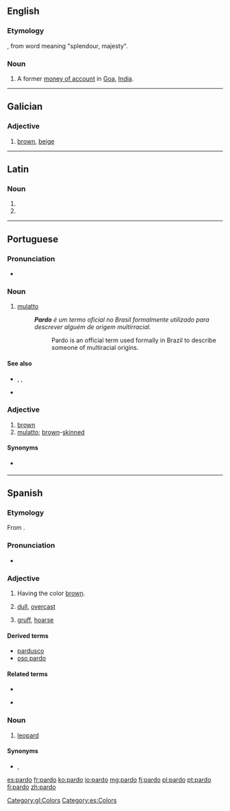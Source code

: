 ==English==

===Etymology===
{{etyl|pt|en}} {{term|pardao|lang=pt}}, from {{etyl|sa|en}} word meaning "splendour, majesty".

===Noun===
{{en-noun|pl2=pardoes}}

# {{context|historical|lang=en}} A former [[money of account]] in [[Goa]], [[India]].

{{Webster 1913}}

----

==Galician==

===Adjective===
{{gl-adj|f=parda}}

# [[brown]], [[beige]]

[[Category:gl:Colors]]

----

==Latin==

===Noun===
{{la-noun-form|pardō}}

# {{inflection of|pardus|pardus|dat|s|lang=la}}
# {{inflection of|pardus|pardus|abl|s|lang=la}}

----

==Portuguese==
{{wikipedia|Pardos|lang=pt}}

===Pronunciation===
* {{IPA|/ˈpaʁdu/|lang=pt}}

===Noun===
{{pt-noun|m|s|f=parda}}

# [[mulatto]]
#: '''''Pardo''' é um termo oficial no Brasil formalmente utilizado para descrever alguém de origem multirracial.''
#:: Pardo is an official term used formally in Brazil to describe someone of multiracial origins.

====See also====
* {{l|pt|amarelo}}, {{l|pt|branco}}, {{l|pt|negro}}
* {{l|pt|mulato}}

===Adjective===
{{pt-adj|pard|o|comp=no}}

# [[brown]]
# [[mulatto]]; [[brown]]-[[skinned]] {{gloss|but not black}}

====Synonyms====
* {{sense|brown}} {{l|pt|marrom}}

----

==Spanish==

===Etymology===
From {{etyl|la|es}} {{term|pardus|lang=la}}.

===Pronunciation===
* {{IPA|/ˈpaɾðo̞/|lang=es}}

===Adjective===
{{es-adj|m|f=parda}}

# Having the color [[brown]].
# {{qualifier|of weather}} [[dull]], [[overcast]]
# {{qualifier|of a voice}} [[gruff]], [[hoarse]]

====Derived terms====
* [[pardusco]]
* [[oso pardo]] {{m}}

====Related terms====
* {{l|es|pardal}}
* {{l|es|leopardo}} {{m}}

===Noun===
{{es-noun|m}}

# {{context|poetic|literary|lang=es}} [[leopard]]

====Synonyms====
* {{l|es|leopardo}} {{m}}, {{l|es|pantera}} {{f}}

[[Category:es:Colors]]

[[es:pardo]]
[[fr:pardo]]
[[ko:pardo]]
[[io:pardo]]
[[mg:pardo]]
[[fj:pardo]]
[[pl:pardo]]
[[pt:pardo]]
[[fi:pardo]]
[[zh:pardo]]